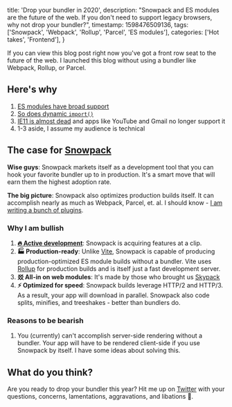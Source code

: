   title: 'Drop your bundler in 2020',
  description:
    "Snowpack and ES modules are the future of the web. If you don't need to support legacy browsers, why not drop your bundler?",
  timestamp: 1598476509136,
  tags: ['Snowpack', 'Webpack', 'Rollup', 'Parcel', 'ES modules'],
  categories: ['Hot takes', 'Frontend'],
}

If you can view this blog post right now you've got a front row seat to the
future of the web. I launched this blog without using a bundler like Webpack,
Rollup, or Parcel.

## Here's why

1. [ES modules have broad support](https://caniuse.com/#feat=es6-module)
2. [So does dynamic `import()`](https://caniuse.com/#search=dynamic%20import)
3. [IE11 is almost dead](https://death-to-ie11.com/) and apps like YouTube and Gmail no
   longer support it
4. 1-3 aside, I assume my audience is technical

## The case for [Snowpack](https://snowpack.dev)

**Wise guys**: Snowpack markets itself as a development tool that you can hook your
favorite bundler up to in production. It's a smart move that will earn them the highest
adoption rate.

**The big picture**: Snowpack also optimizes production builds itself. It can accomplish
nearly as much as Webpack, Parcel, et. al. I should know - [I am writing a bunch of plugins](https://github.com/jaredLunde?tab=repositories&q=snowpack-plugin&type=&language=).

### Why I am bullish

1. [**🔥 Active development**](https://github.com/pikapkg/snowpack/commits/master): Snowpack is
   acquiring features at a clip.
2. **🏭 Production-ready**: Unlike [Vite](https://github.com/vitejs/vite), Snowpack is capable of producing
   production-optimized ES module builds without a bundler. Vite uses
   [Rollup](https://rollupjs.org/guide/en/) for production builds and is itself just a
   fast development server.
3. **㸚 All-in on web modules**: It's made by those who brought us [Skypack](https://www.skypack.dev/)
4. **⚡ Optimized for speed**: Snowpack builds leverage HTTP/2 and HTTP/3. As a result, your app will
   download in parallel. Snowpack also code splits, minifies, and treeshakes - better than
   bundlers do.

### Reasons to be bearish

1. You (currently) can&apos;t accomplish server-side rendering without a bundler. Your app will
   have to be rendered client-side if you use Snowpack by itself. I have some ideas about solving
   this.

## What do you think?

Are you ready to drop your bundler this year? Hit me up on [Twitter](https://twitter.com/jaredLunde)
with your questions, concerns, lamentations, aggravations, and libations 🍹.
